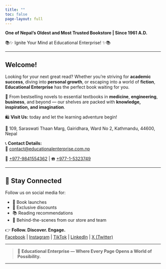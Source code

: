 ```yaml
---
title: ""
toc: false
page-layout: full
---
```


**One of Nepal’s Oldest and Most Trusted Bookstore | Since 1961 A.D.**

📚✨ Ignite Your Mind at Educational Enterprise! ✨📚

---

## Welcome!

Looking for your next great read? Whether you're striving for **academic success**, diving into **personal growth**, or escaping into a world of **fiction**, **Educational Enterprise** has the perfect book waiting for you.

🎉 From bestselling novels to essential textbooks in **medicine**, **engineering**, **business**, and beyond — our shelves are packed with **knowledge, inspiration, and imagination**.

🛍️ **Visit Us:** today and let the learning adventure begin!

📍 109, Saraswati Thaan Marg, Gairidhara, Ward No 2, Kathmandu, 44600, Nepal

📞 **Contact Details:**  
📧 <a href="mailto:contact@educationalenterprise.com.np?Subject=Hello%20from%20Educational%20Enterprise%20Pvt.%20Ltd.%20Website" target="_top">contact@educationalenterprise.com.np</a>

📱 <a href="tel:+977-9841554362" target="_top">+977-9841554362</a> | ☎️ <a href="tel:+977-1-5323749" target="_top">+977-1-5323749</a>

---

## 📲 Stay Connected

Follow us on social media for:

- 📢 Book launches  
- 🎁 Exclusive discounts  
- 📚 Reading recommendations  
- 📸 Behind-the-scenes from our store and team  

👉 **Follow. Discover. Engage.**  
[Facebook](https://facebook.com/EducationalEnterprise) | [Instagram](https://instagram.com/EducationalEnterprise) | [TikTok](https://www.tiktok.com/@EducationalEnterprise) | [LinkedIn](https://linkedin.com/company/EducationalEnterprise) | [X (Twitter)](https://x.com/EduEntBooks)

---

> 📖 **Educational Enterprise — Where Every Page Opens a World of Possibility.**

---